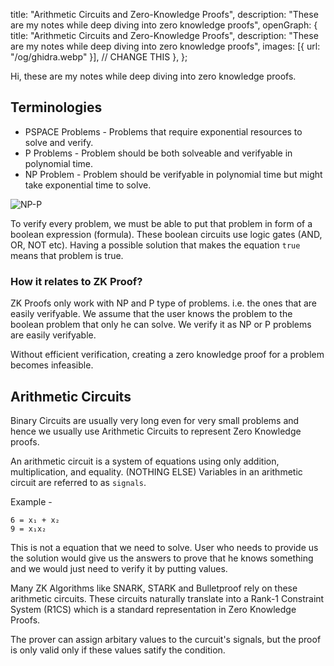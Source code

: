   title: "Arithmetic Circuits and Zero-Knowledge Proofs",
  description:
    "These are my notes while deep diving into zero knowledge proofs",
  openGraph: {
    title: "Arithmetic Circuits and Zero-Knowledge Proofs",
    description:
      "These are my notes while deep diving into zero knowledge proofs",
    images: [{ url: "/og/ghidra.webp" }], // CHANGE THIS
  },
};

Hi, these are my notes while deep diving into zero knowledge proofs.

## Terminologies
- PSPACE Problems - Problems that require exponential resources to solve and verify.
- P Problems - Problem should be both solveable and verifyable in polynomial time.
- NP Problem - Problem should be verifyable in polynomial time but might take exponential time to solve.

![NP-P](/np-p.png)

To verify every problem, we must be able to put that problem in form of a boolean expression (formula).
These boolean circuits use logic gates (AND, OR, NOT etc).
Having a possible solution that makes the equation `true` means that problem is true.

### How it relates to ZK Proof?
ZK Proofs only work with NP and P type of problems. i.e. the ones that are easily verifyable.
We assume that the user knows the problem to the boolean problem that only he can solve.
We verify it as NP or P problems are easily verifyable.

Without efficient verification, creating a zero knowledge proof for a problem becomes infeasible.

## Arithmetic Circuits
Binary Circuits are usually very long even for very small problems and hence we usually use Arithmetic Circuits
to represent Zero Knowledge proofs.

An arithmetic circuit is a system of equations using only addition, multiplication, and equality. (NOTHING ELSE)
Variables in an arithmetic circuit are referred to as `signals`.

Example - 

```
6 = x₁ + x₂
9 = x₁x₂
```
This is not a equation that we need to solve. User who needs to provide us the solution would give us the answers
to prove that he knows something and we would just need to verify it by putting values.

Many ZK Algorithms like SNARK, STARK and Bulletproof rely on these arithmetic circuits.
These circuits naturally translate into a Rank-1 Constraint System (R1CS) which is a standard representation in Zero Knowledge Proofs.

The prover can assign arbitary values to the curcuit's signals, but the proof is only valid only if these values satify the condition.
